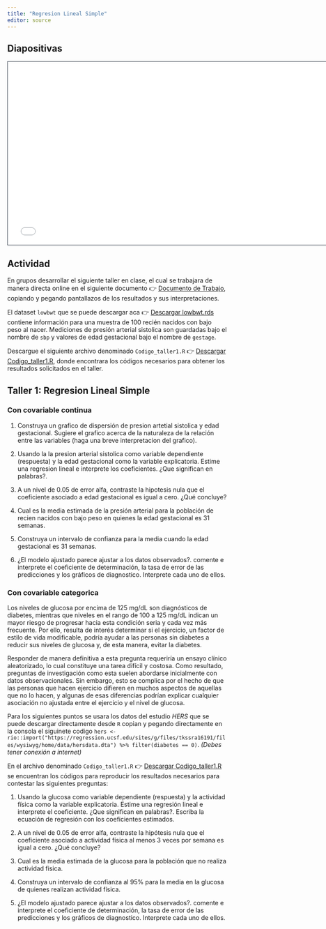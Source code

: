 ```yaml
---
title: "Regresion Lineal Simple"
editor: source
---
```


## Diapositivas

```{=html}
<iframe class="slide-deck" src="/diapositivas/RLSM.html" height="420" width="747" style="border: 1px solid #2e3846;"></iframe>
```

## Actividad

En grupos desarrollar el siguiente taller en clase, el cual se trabajara de manera directa online en el siguiente documento 👉 [Documento de Trabajo](https://docs.google.com/document/d/1PY8HqA_WJRxLfvw7tueUCnLf6b3OXlQFvYFI7MWhcr4/edit?usp=sharing), copiando y pegando pantallazos de los resultados y sus interpretaciones.

El dataset `lowbwt` que se puede descargar aca 👉 [Descargar lowbwt.rds](datasets/lowbwt.rds) contiene información para una muestra de 100 recién nacidos con bajo peso al nacer. Mediciones de presión arterial sistolica son guardadas bajo el nombre de `sbp` y valores de edad gestacional bajo el nombre de `gestage`.

Descargue el siguiente archivo denominado `Codigo_taller1.R` 👉 [Descargar Codigo_taller1.R](codigo_taller1.R), donde encontrara los códigos necesarios para obtener los resultados solicitados en el taller.

## Taller 1: Regresion Lineal Simple

### Con covariable continua

1.  Construya un grafico de dispersión de presion artetial sistolica y edad gestacional. Sugiere el grafico acerca de la naturaleza de la relación entre las variables (haga una breve interpretacion del grafico).

2.  Usando la la presion arterial sistolica como variable dependiente (respuesta) y la edad gestacional como la variable explicatoria. Estime una regresion lineal e interprete los coeficientes. ¿Que significan en palabras?.

3.  A un nivel de 0.05 de error alfa, contraste la hipotesis nula que el coeficiente asociado a edad gestacional es igual a cero. ¿Qué concluye?

4.  Cual es la media estimada de la presión arterial para la población de recien nacidos con bajo peso en quienes la edad gestacional es 31 semanas.

5.  Construya un intervalo de confianza para la media cuando la edad gestacional es 31 semanas.

6.  ¿El modelo ajustado parece ajustar a los datos observados?. comente e interprete el coeficiente de determinación, la tasa de error de las predicciones y los gráficos de diagnostico. Interprete cada uno de ellos.

### Con covariable categorica

Los niveles de glucosa por encima de 125 mg/dL son diagnósticos de diabetes, mientras que niveles en el rango de 100 a 125 mg/dL indican un mayor riesgo de progresar hacia esta condición seria y cada vez más frecuente. Por ello, resulta de interés determinar si el ejercicio, un factor de estilo de vida modificable, podría ayudar a las personas sin diabetes a reducir sus niveles de glucosa y, de esta manera, evitar la diabetes.

Responder de manera definitiva a esta pregunta requeriría un ensayo clínico aleatorizado, lo cual constituye una tarea difícil y costosa. Como resultado, preguntas de investigación como esta suelen abordarse inicialmente con datos observacionales. Sin embargo, esto se complica por el hecho de que las personas que hacen ejercicio difieren en muchos aspectos de aquellas que no lo hacen, y algunas de esas diferencias podrían explicar cualquier asociación no ajustada entre el ejercicio y el nivel de glucosa.

Para los siguientes puntos se usara los datos del estudio *HERS* que se puede descargar directamente desde `R` copian y pegando directamente en la consola el siguinete codigo `hers <- rio::import("https://regression.ucsf.edu/sites/g/files/tkssra16191/files/wysiwyg/home/data/hersdata.dta") %>% filter(diabetes == 0)`. *(Debes tener conexión a internet)*

En el archivo denominado `Codigo_taller1.R` 👉 [Descargar Codigo_taller1.R](codigo_taller1.R) se encuentran los códigos para reproducir los resultados necesarios para contestar las siguientes preguntas:

1.  Usando la glucosa como variable dependiente (respuesta) y la actividad física como la variable explicatoria. Estime una regresión lineal e interprete el coeficiente. ¿Que significan en palabras?. Escriba la ecuación de regresión con los coeficientes estimados.

2.  A un nivel de 0.05 de error alfa, contraste la hipótesis nula que el coeficiente asociado a actividad física al menos 3 veces por semana es igual a cero. ¿Qué concluye?

3.  Cual es la media estimada de la glucosa para la población que no realiza actividad fisica.

4.  Construya un intervalo de confianza al 95% para la media en la glucosa de quienes realizan actividad física.

5.  ¿El modelo ajustado parece ajustar a los datos observados?. comente e interprete el coeficiente de determinación, la tasa de error de las predicciones y los gráficos de diagnostico. Interprete cada uno de ellos.
